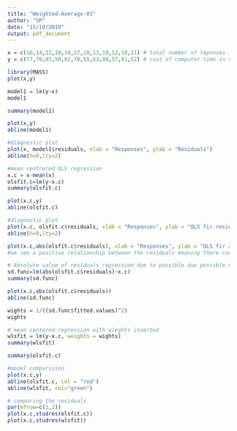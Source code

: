 ---
title: "Weighted-Average-01"
author: "SP"
date: "15/10/2019"
output: pdf_document
---

```{r}
x = c(16,14,22,10,14,17,10,13,19,12,18,11) # total number of reponses in completing a lesson
y = c(77,70,85,50,62,70,55,63,88,57,81,52) # cost of computer time in cents
```


```{r}
library(MASS)
plot(x,y)
```

```{r}
model1 = lm(y~x)
model1
```


```{r}
summary(model1)
```

```{r}
plot(x,y)
abline(model1)
```
```{r}
#diagnostic plot
plot(x, model1$residuals, xlab = "Responses", ylab = "Residuals")
abline(h=0,lty=2)
```



```{r}
#mean centrered OLS regression
x.c = x-mean(x)
olsfit.c=lm(y~x.c)
summary(olsfit.c)
```

```{r}
plot(x.c,y)
abline(olsfit.c)
```

```{r}
#diagnostic plot
plot(x.c, olsfit.c$residuals, xlab = "Responses", ylab = "OLS fir residuals")
abline(h=0,lty=2)
```


```{r}

plot(x.c,abs(olsfit.c$residuals), xlab = "Responses", ylab = "OLS fir absolute value of residuals")
#we see a positive relationship between the residuals meaning there could ve non-constasnt variance
```




```{r}
# Absolute value of residuals regression due to possible due possible non-constant variance of error terms
sd.func=lm(abs(olsfit.c$residuals)~x.c)
summary(sd.func)
```


```{r}
plot(x.c,abs(olsfit.c$residuals))
abline(sd.func)
```

```{r}
wights = 1/((sd.func$fitted.values)^2) 
wights
```

```{r}
# mean centered regression with wieghts inserted
wlsfit = lm(y~x.c, weights = wights)
summary(wlsfit)
```

```{r}
summary(olsfit.c)
```


```{r}
#model comparision
plot(x.c,y)
abline(olsfit.c, col = "red")
abline(wlsfit, col="green")
```

```{r}
# comparing the residuals
par(mfrow=c(1,2))
plot(x.c,studres(olsfit.c))
plot(x.c,studres(wlsfit))
```

